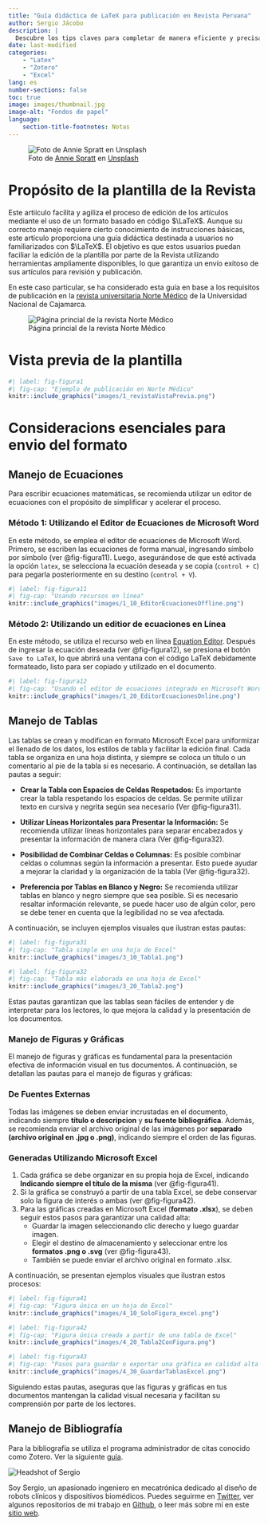 ```yaml
---
title: "Guía didáctica de LaTeX para publicación en Revista Peruana"
author: Sergio Jácobo
description: |
  Descubre los tips claves para completar de manera eficiente y precisa el formato $\LaTeX{}$ de la revista [Norte Médico](https://revistas.unc.edu.pe/index.php/nortemedico/index), con una guía paso a paso que te facilitará el proceso.
date: last-modified
categories: 
    - "Latex"
    - "Zotero"
    - "Excel"
lang: es
number-sections: false
toc: true
image: images/thumbnail.jpg
image-alt: "Fondos de papel"
language: 
    section-title-footnotes: Notas
---
```

![Foto de [Annie Spratt](https://unsplash.com/es/@anniespratt?utm_content=creditCopyText&utm_medium=referral&utm_source=unsplash") en [Unsplash](https://unsplash.com/es/fotos/lote-de-papel-de-impresora-blanco-5cFwQ-WMcJU?utm_content=creditCopyText&utm_medium=referral&utm_source=unsplash)](images/thumbnail.jpg)

# Propósito de la plantilla de la Revista
Este artiículo facilita y agiliza el proceso de edición de los artículos mediante el uso de un formato basado en código $\LaTeX$. Aunque su correcto manejo requiere cierto conocimiento de instrucciones básicas, este artículo proporciona una guía didáctica destinada a usuarios no familiarizados con $\LaTeX$. El objetivo es que estos usuarios puedan faciliar la edición de la plantilla por parte de la Revista utilizando herramientas ampliamente disponibles, lo que garantiza un envío exitoso de sus artículos para revisión y publicación.

En este caso particular, se ha considerado esta guía en base a los requisitos de publicación en la [revista universitaria Norte Médico](https://revistas.unc.edu.pe/index.php/nortemedico/index) de la Universidad Nacional de Cajamarca.

![Página princial de la revista Norte Médico](images\norteMedicopage.png)

# Vista previa de la plantilla
```r
#| label: fig-figura1
#| fig-cap: "Ejemplo de publicación en Norte Médico"
knitr::include_graphics("images/1_revistaVistaPrevia.png")
```

# Consideracions esenciales para envio del formato

## Manejo de Ecuaciones

Para escribir ecuaciones matemáticas, se recomienda utilizar un editor de ecuaciones con el propósito de simplificar y acelerar el proceso.

### Método 1: Utilizando el Editor de Ecuaciones de Microsoft Word

En este método, se emplea el editor de ecuaciones de Microsoft Word. Primero, se escriben las ecuaciones de forma manual, ingresando símbolo por símbolo (ver @fig-figura11). Luego, asegurándose de que esté activada la opción `latex`, se selecciona la ecuación deseada y se copia (`control + C`) para pegarla posteriormente en su destino (`control + V`).

```r
#| label: fig-figura11
#| fig-cap: "Usando recursos en línea"
knitr::include_graphics("images/1_10_EditorEcuacionesOffline.png")
```

### Método 2: Utilizando un editior de ecuaciones en Línea

En este método, se utiliza el recurso web en línea [Equation Editor](https://equationeditor.atomurl.net/). Después de ingresar la ecuación deseada (ver @fig-figura12), se presiona el botón `Save to LaTeX`, lo que abrirá una ventana con el código LaTeX debidamente formateado, listo para ser copiado y utilizado en el documento.

```r
#| label: fig-figura12
#| fig-cap: "Usando el editor de ecuaciones integrado en Microsoft Word"
knitr::include_graphics("images/1_20_EditorEcuacionesOnline.png")
```


<!-- #### Símbolos matemáticos
Para escribir correctamente los distntios símbolos matemáticos es necesario utilizar las sentencias de código o instrucciones correctas en base a la siguiente lista. Algunas fuentes son:
- https://mathvault.ca/wp-content/uploads/Comprehensive-List-of-Mathematical-Symbols.pdf  
- https://ctan.dcc.uchile.cl/info/symbols/comprehensive/symbols-a4.pdf  
- https://www.cmor-faculty.rice.edu/~heinken/latex/symbols.pdf -->

## Manejo de Tablas
<!-- Utilizando el paquete [Excel2Latex](ctan.org/pkg/excel2latex) -->
Las tablas se crean y modifican en formato Microsoft Excel para uniformizar el llenado de los datos, los estilos de tabla y facilitar la edición final. Cada tabla se organiza en una hoja distinta, y siempre se coloca un título o un comentario al pie de la tabla si es necesario. A continuación, se detallan las pautas a seguir:

- **Crear la Tabla con Espacios de Celdas Respetados:** Es importante crear la tabla respetando los espacios de celdas. Se permite utilizar texto en cursiva y negrita según sea necesario (Ver @fig-figura31).

- **Utilizar Líneas Horizontales para Presentar la Información:** Se recomienda utilizar líneas horizontales para separar encabezados y presentar la información de manera clara (Ver @fig-figura32).

- **Posibilidad de Combinar Celdas o Columnas:** Es posible combinar celdas o columnas según la información a presentar. Esto puede ayudar a mejorar la claridad y la organización de la tabla (Ver @fig-figura32).

- **Preferencia por Tablas en Blanco y Negro:** Se recomienda utilizar tablas en blanco y negro siempre que sea posible. Si es necesario resaltar información relevante, se puede hacer uso de algún color, pero se debe tener en cuenta que la legibilidad no se vea afectada.

A continuación, se incluyen ejemplos visuales que ilustran estas pautas:

```r
#| label: fig-figura31
#| fig-cap: "Tabla simple en una hoja de Excel"
knitr::include_graphics("images/3_10_Tabla1.png")
```

```r
#| label: fig-figura32
#| fig-cap: "Tabla más elaborada en una hoja de Excel"
knitr::include_graphics("images/3_20_Tabla2.png")
```

Estas pautas garantizan que las tablas sean fáciles de entender y de interpretar para los lectores, lo que mejora la calidad y la presentación de los documentos.

### Manejo de Figuras y Gráficas
El manejo de figuras y gráficas es fundamental para la presentación efectiva de información visual en tus documentos. A continuación, se detallan las pautas para el manejo de figuras y gráficas:

### De Fuentes Externas
Todas las imágenes se deben enviar incrustadas en el documento, indicando siempre **título o descripcion** y **su fuente bibliográfica**. Además, se recomienda enviar el archivo original de las imágenes por **separado (archivo original en .jpg o .png)**, indicando siempre el orden de las figuras.

### Generadas Utilizando Microsoft Excel

1. Cada gráfica se debe organizar en su propia hoja de Excel, indicando **Indicando siempre el título de la misma** (ver @fig-figura41).
2. Si la gráfica se construyó a partir de una tabla Excel, se debe conservar solo la figura de interés o ambas (ver @fig-figura42).
3. Para las gráficas creadas en Microsoft Excel (**formato .xlsx**), se deben seguir estos pasos para garantizar una calidad alta:
   - Guardar la imagen seleccionando clic derecho y luego guardar imagen.
   - Elegir el destino de almacenamiento y seleccionar entre los **formatos .png o .svg** (ver @fig-figura43).
   - También se puede enviar el archivo original en formato .xlsx.

A continuación, se presentan ejemplos visuales que ilustran estos procesos:

```r
#| label: fig-figura41
#| fig-cap: "Figura única en un hoja de Excel"
knitr::include_graphics("images/4_10_SoloFigura_excel.png")
```

```r
#| label: fig-figura42
#| fig-cap: "Figura única creada a partir de una tabla de Excel"
knitr::include_graphics("images/4_20_Tabla2ConFigura.png")
```

```r
#| label: fig-figura43
#| fig-cap: "Pasos para guardar o exportar una gráfica en calidad alta creada en Excel"
knitr::include_graphics("images/4_30_GuardarTablasExcel.png")
```

Siguiendo estas pautas, aseguras que las figuras y gráficas en tus documentos mantengan la calidad visual necesaria y facilitan su comprensión por parte de los lectores.

## Manejo de Bibliografía
Para la bibliografía se utiliza el programa administrador de citas conocido como Zotero. Ver la siguiente [guía](../01/b1_1.qmd#b1_1-introduccionGestorReferencia).


::: {.further-info}
::: grid
::: {.g-col-12 .g-col-md-12}
::: {.bio-footer}
<img src="../../../../../images/sergio-bio.jpg" alt="Headshot of Sergio" class="img-footer">
<div class="p-footer">
  Soy Sergio, un apasionado ingeniero en mecatrónica dedicado al diseño de robots clínicos y dispositivos biomédicos. Puedes seguirme en [Twitter](https://twitter.com/JacoboZavaleta), ver algunos repositorios de mi trabajo en [Github](https://www.github.com/SJacoboZavaleta), o leer más sobre mí en este [sitio web](../../../../../about.qmd).
</div>
:::

:::

:::
:::
